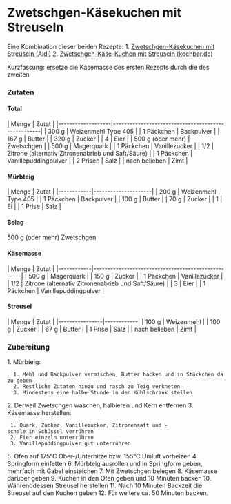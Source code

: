 = Zwetschgen-Käsekuchen mit Streuseln =

{{file:../images/Zwetschgen-Käsekuchen mit Streuseln/05-Fertig.jpg|Fertig|style="width:800px;"}}

Eine Kombination dieser beiden Rezepte:
1. [[https://www.aldi-sued.de/de/r.zwetschgen-kaesekuchen-mit-streuseln.Article_RZ49464780000000.html|Zwetschgen-Käsekuchen mit Streuseln (Aldi)]]
2. [[https://www.kochbar.de/rezept/477305/Zwetschgen-Kaese-Kuchen-mit-Streuseln.html|Zwetschgen-Käse-Kuchen mit Streuseln (kochbar.de)]]

Kurzfassung: ersetze die Käsemasse des ersten Rezepts durch die des zweiten

{{file:../images/Zwetschgen-Käsekuchen mit Streuseln/01-Mürbeteig.jpg|Mürbeteig|style="width:800px;"}}
{{file:../images/Zwetschgen-Käsekuchen mit Streuseln/02-Zwetschgen.jpg|Zwetschgen|style="width:800px;"}}
{{file:../images/Zwetschgen-Käsekuchen mit Streuseln/03-Käsemasse.jpg|Käsemasse|style="width:800px;"}}
{{file:../images/Zwetschgen-Käsekuchen mit Streuseln/04-Streusel.jpg|Streusel|style="width:800px;"}}

=== Zutaten ===
==== Total ==== 

| Menge             | Zutat                                              |
|-------------------|----------------------------------------------------|
| 300 g             | Weizenmehl Type 405                                |
| 1 Päckchen        | Backpulver                                         |
| 167 g             | Butter                                             |
| 320 g             | Zucker                                             |
| 4                 | Eier                                               |
| 500 g (oder mehr) | Zwetschgen                                         |
| 500 g             | Magerquark                                         |
| 1 Päckchen        | Vanillezucker                                      |
| 1/2               | Zitrone (alternativ Zitronenabrieb und Saft/Säure) |
| 1 Päckchen        | Vanillepuddingpulver                               |
| 2 Prisen          | Salz                                               |
| nach belieben     | Zimt                                               |

==== Mürbteig ====

| Menge      | Zutat               |
|------------|---------------------|
| 200 g      | Weizenmehl Type 405 |
| 1 Päckchen | Backpulver          |
| 100 g      | Butter              |
| 70 g       | Zucker              |
| 1          | Ei                  |
| 1 Prise    | Salz                |

==== Belag ====
500 g (oder mehr) Zwetschgen

==== Käsemasse ====

| Menge      | Zutat                                              |
|------------|----------------------------------------------------|
| 500 g      | Magerquark                                         |
| 150 g      | Zucker                                             |
| 1 Päckchen | Vanillezucker                                      |
| 1/2        | Zitrone (alternativ Zitronenabrieb und Saft/Säure) |
| 3          | Eier                                               |
| 1 Päckchen | Vanillepuddingpulver                               |

==== Streusel ====

| Menge          | Zutat      |
|----------------|------------|
| 100 g          | Weizenmehl |
| 100 g          | Zucker     |
| 67 g           | Butter     |
| 1 Prise        | Salz       |
| nach belieben  | Zimt       |


=== Zubereitung ===

1. Mürbteig:
   1. Mehl und Backpulver vermischen, Butter hacken und in Stückchen dazu geben
   2. Restliche Zutaten hinzu und rasch zu Teig verkneten
   3. Mindestens eine halbe Stunde in den Kühlschrank stellen
2. Derweil Zwetschgen waschen, halbieren und Kern entfernen
3. Käsemasse herstellen:
  1. Quark, Zucker, Vanillezucker, Zitronensaft und -schale in Schüssel verrühren
  2. Eier einzeln unterrühren
  3. Vanillepuddingpulver gut unterrühren
5. Ofen auf 175°C Ober-/Unterhitze bzw. 155°C Umluft vorheizen
4. Springform einfetten
6. Mürbteig ausrollen und in Springform geben, mehrfach mit Gabel einsteichen
7. Mit Zwetschgen belegen
8. Käsemasse darüber geben
9. Kuchen in den Ofen geben und 10 Minuten backen
10. Währenddessen Streusel herstellen
11. Nach 10 Minuten Backzeit die Streusel auf den Kuchen geben
12. Für weitere ca. 50 Minuten backen.
